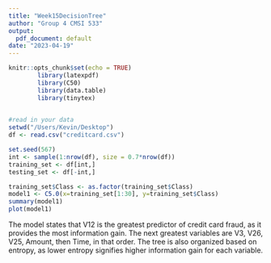 ```yaml
---
title: "Week15DecisionTree"
author: "Group 4 CMSI 533"
output:
  pdf_document: default
date: "2023-04-19"
---
```


```r
knitr::opts_chunk$set(echo = TRUE)
        library(latexpdf)
        library(C50)
        library(data.table)
        library(tinytex)
        
```

```r
#read in your data
setwd("/Users/Kevin/Desktop")
df <- read.csv("creditcard.csv")
```

```r
set.seed(567)
int <- sample(1:nrow(df), size = 0.7*nrow(df))
training_set <- df[int,]
testing_set <- df[-int,]
```

```r
training_set$Class <- as.factor(training_set$Class)
model1 <- C5.0(x=training_set[1:30], y=training_set$Class)
summary(model1)
plot(model1)
```
<p>
The model states that V12 is the greatest predictor of credit card fraud, as it provides the most information gain. The next greatest variables are V3, V26, V25, Amount, then Time, in that order. The tree is also organized based on entropy, as lower entropy signifies higher information gain for each variable. 
</p>
